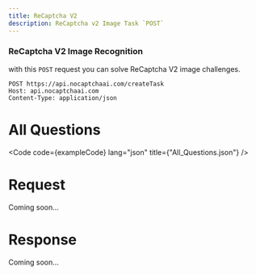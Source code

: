 ```yaml
---
title: ReCaptcha V2
description: ReCaptcha v2 Image Task `POST`
---
```



### ReCaptcha V2 Image Recognition

with this `POST` request you can solve ReCaptcha V2 image challenges.

<LinkButtons />

```
POST https://api.nocaptchaai.com/createTask
Host: api.nocaptchaai.com
Content-Type: application/json
```

# All Questions

<Code code={exampleCode} lang="json" title={"All_Questions.json"} />

# Request

Coming soon...

# Response

Coming soon...